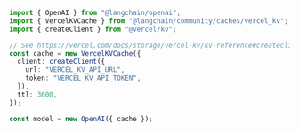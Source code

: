 ```typescript
import { OpenAI } from "@langchain/openai";
import { VercelKVCache } from "@langchain/community/caches/vercel_kv";
import { createClient } from "@vercel/kv";

// See https://vercel.com/docs/storage/vercel-kv/kv-reference#createclient-example for connection options
const cache = new VercelKVCache({
  client: createClient({
    url: "VERCEL_KV_API_URL",
    token: "VERCEL_KV_API_TOKEN",
  }),
  ttl: 3600,
});

const model = new OpenAI({ cache });
```

